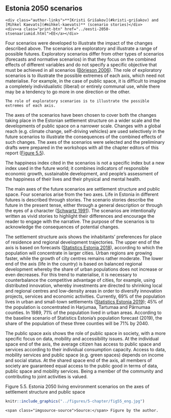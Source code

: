 ## Estonia 2050 scenarios {-.chapter_section .chapter5_section }

```block
<div class="author-links">**[Kristi Grišakov](#kristi-grišakov) and [Mihkel Kaevats](#mihkel-kaevats)** (scenario stories)</div>
<div><a class="print-btn" href="../eesti-2050-stsenaariumid.html">EE</a></div>
```

Four scenarios were developed to illustrate the impact of the changes described above. The scenarios are exploratory and illustrate a range of possible futures. Exploratory scenarios differ from other types of scenarios (forecasts and normative scenarios) in that they focus on the combined effects of different variables and do not specify a specific objective that must be achieved in all scenarios ([Börjeson 2006](#Börjeson2006)). The role of exploratory scenarios is to illustrate the possible extremes of each axis, which need not materialise. For example, in the case of public space, it is difficult to imagine a completely individualistic (liberal) or entirely communal use, while there may be a tendency to go more in one direction or the other.

```block
The role of exploratory scenarios is to illustrate the possible extremes of each axis.
```
The axes of the scenarios have been chosen to cover both the changes taking place in the Estonian settlement structure on a wider scale and the developments of public space on a narrower scale. Changes with a global reach (e.g. climate change, self-driving vehicles) are used selectively in the future scenarios to illustrate the consequences of the combined effects of such changes. The axes of the scenarios were selected and the preliminary drafts were prepared in the workshops with all the chapter editors of this report ([Figure 5.5](#figure55)).

The happiness index cited in the scenarios is not a specific index but a new index used in the future world; it combines indicators of responsible economic growth, sustainable development, and people’s assessment of the happiness of their lives and their physical and mental health.

The main axes of the future scenarios are settlement structure and public space. Four scenarios arise from the two axes. Life in Estonia in different futures is described through stories. The scenario stories describe the future in the present tense, either through a general description or through the eyes of a character ([Schwartz 1991](#Schwartz1991)). The scenarios are intentionally written as vivid stories to highlight their differences and encourage the reader to engage with the narrative. The purpose of the scenarios is to acknowledge the consequences of potential changes.

The settlement structure axis shows the inhabitants’ preferences for place of residence and regional development trajectories. The upper end of the axis is based on forecasts ([Statistics Estonia 2018](#Statistikaamet2018a)), according to which the population will concentrate in larger cities. Urban regions are growing faster, while the growth of city centres remains rather moderate. The lower end of the axis (life in the country) is based on balanced regional development whereby the share of urban populations does not increase or even decreases. For this trend to materialise, it is necessary to counterbalance the competitive advantage of cities, for example, using distributed innovation, whereby investments are directed to shrinking local and regional centres and low-density areas in order to diversify innovation projects, services and economic activities. Currently, 69% of the population lives in urban and small-town settlements ([Statistics Estonia 2019](#Statistikaamet2019)); 45% of the population is concentrated in Harjumaa, Tartumaa and Pärnumaa counties. In 1989, 71% of the population lived in urban areas. According to the baseline scenario of Statistics Estonia’s population forecast (2019), the share of the population of these three counties will be 71% by 2040.

The public space axis shows the role of public space in society, with a more specific focus on data, mobility and accessibility issues. At the individual space end of the axis, the average citizen has access to public space and services according to their individual consumption capacity. Access to data, mobility services and public space (e.g. green spaces) depends on income and social status. At the shared space end of the axis, all members of society are guaranteed equal access to the public good in terms of data, public space and mobility services. Being a member of the community and contributing to joint activities is valued.

<p class="caption" id="figure55"><span class="figure-number">Figure 5.5.</span> Estonia 2050 living environment scenarios on the axes of settlement structure and public space</p>

```r

knitr::include_graphics("../figures/5-chapter/fig55_eng.jpg")

```

``` block
<span class="imgsource-source">Source:</span> Figure by the author.
```
